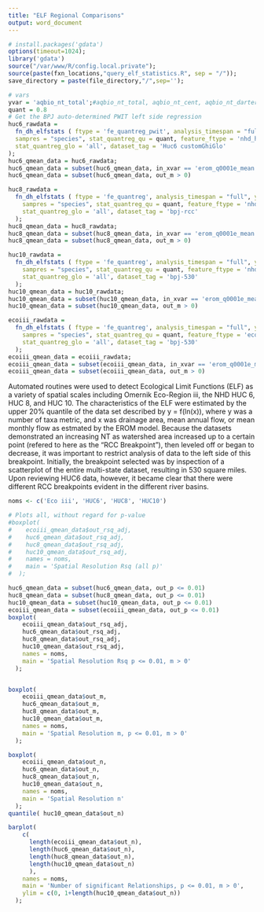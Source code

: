 ```yaml
---
title: "ELF Regional Comparisons"
output: word_document
---
```

  
```r
# install.packages('gdata')
options(timeout=1024);
library('gdata')
source("/var/www/R/config.local.private");
source(paste(fxn_locations,"query_elf_statistics.R", sep = "/"));
save_directory = paste(file_directory,"/",sep='');

# vars
yvar = 'aqbio_nt_total';#aqbio_nt_total, aqbio_nt_cent, aqbio_nt_darter, aqbio_nt_benins
quant = 0.8
# Get the BPJ auto-determined PWIT left side regression
huc6_rawdata = 
  fn_dh_elfstats ( ftype = 'fe_quantreg_pwit', analysis_timespan = "full", yvar = yvar,
  sampres = "species", stat_quantreg_qu = quant, feature_ftype = 'nhd_huc6', stat_quantreg_ghi = 'all', 
  stat_quantreg_glo = 'all', dataset_tag = 'Huc6 customGhiGlo'
);
huc6_qmean_data = huc6_rawdata;
huc6_qmean_data = subset(huc6_qmean_data, in_xvar == 'erom_q0001e_mean')
huc6_qmean_data = subset(huc6_qmean_data, out_m > 0)

huc8_rawdata = 
  fn_dh_elfstats ( ftype = 'fe_quantreg', analysis_timespan = "full", yvar = yvar,
    sampres = "species", stat_quantreg_qu = quant, feature_ftype = 'nhd_huc8', stat_quantreg_ghi = 'all', 
    stat_quantreg_glo = 'all', dataset_tag = 'bpj-rcc'
  );
huc8_qmean_data = huc8_rawdata;
huc8_qmean_data = subset(huc8_qmean_data, in_xvar == 'erom_q0001e_mean')
huc8_qmean_data = subset(huc8_qmean_data, out_m > 0)

huc10_rawdata = 
  fn_dh_elfstats ( ftype = 'fe_quantreg', analysis_timespan = "full", yvar = yvar,
    sampres = "species", stat_quantreg_qu = quant, feature_ftype = 'nhd_huc10', stat_quantreg_ghi = 'all',
    stat_quantreg_glo = 'all', dataset_tag = 'bpj-530'
  );
huc10_qmean_data = huc10_rawdata;
huc10_qmean_data = subset(huc10_qmean_data, in_xvar == 'erom_q0001e_mean')
huc10_qmean_data = subset(huc10_qmean_data, out_m > 0)

ecoiii_rawdata = 
  fn_dh_elfstats ( ftype = 'fe_quantreg', analysis_timespan = "full", yvar = yvar,
    sampres = "species", stat_quantreg_qu = quant, feature_ftype = 'ecoregion_iii', stat_quantreg_ghi = 'all',
    stat_quantreg_glo = 'all', dataset_tag = 'bpj-530'
  );
ecoiii_qmean_data = ecoiii_rawdata;
ecoiii_qmean_data = subset(ecoiii_qmean_data, in_xvar == 'erom_q0001e_mean')
ecoiii_qmean_data = subset(ecoiii_qmean_data, out_m > 0)

```
Automated routines were used to detect Ecological Limit Functions (ELF) as a variety of spatial scales including Omernik Eco-Region iii, the NHD HUC 6, HUC 8, and HUC 10.  The characteristics of the ELF were estimated by the upper 20% quantile of the data set described by y = f(ln(x)), where y was a number of taxa metric, and x was drainage area, mean annual flow, or mean monthly flow as estmated by the EROM model.  Because the datasets demonstrated an increasing NT as watershed area increased up to a certain point (refered to here as the "RCC Breakpoint"), then leveled off or began to decrease, it was important to restrict analysis of data to the left side of this breakpoint.  Initially, the breakpoint selected  was by inspection of a scatterplot of the entire multi-state dataset, resulting in 530 square miles.  Upon reviewing HUC6 data, however, it became clear that there were different RCC breakpoints evident in the different river basins.


```r
noms <- c('Eco iii', 'HUC6', 'HUC8', 'HUC10')

# Plots all, without regard for p-value
#boxplot(
#    ecoiii_qmean_data$out_rsq_adj,
#    huc6_qmean_data$out_rsq_adj, 
#    huc8_qmean_data$out_rsq_adj, 
#    huc10_qmean_data$out_rsq_adj,
#    names = noms, 
#    main = 'Spatial Resolution Rsq (all p)'
#  );

huc6_qmean_data = subset(huc6_qmean_data, out_p <= 0.01)
huc8_qmean_data = subset(huc8_qmean_data, out_p <= 0.01)
huc10_qmean_data = subset(huc10_qmean_data, out_p <= 0.01)
ecoiii_qmean_data = subset(ecoiii_qmean_data, out_p <= 0.01)
boxplot(
    ecoiii_qmean_data$out_rsq_adj, 
    huc6_qmean_data$out_rsq_adj, 
    huc8_qmean_data$out_rsq_adj, 
    huc10_qmean_data$out_rsq_adj,
    names = noms, 
    main = 'Spatial Resolution Rsq p <= 0.01, m > 0'
  );


boxplot(
    ecoiii_qmean_data$out_m, 
    huc6_qmean_data$out_m, 
    huc8_qmean_data$out_m, 
    huc10_qmean_data$out_m,
    names = noms, 
    main = 'Spatial Resolution m, p <= 0.01, m > 0'
  );

boxplot(
    ecoiii_qmean_data$out_n,
    huc6_qmean_data$out_n, 
    huc8_qmean_data$out_n, 
    huc10_qmean_data$out_n,
    names = noms, 
    main = 'Spatial Resolution n'
  );
quantile( huc10_qmean_data$out_n)

barplot(
    c(
      length(ecoiii_qmean_data$out_n), 
      length(huc6_qmean_data$out_n), 
      length(huc8_qmean_data$out_n), 
      length(huc10_qmean_data$out_n)
      ),
    names = noms, 
    main = 'Number of significant Relationships, p <= 0.01, m > 0',
    ylim = c(0, 1+length(huc10_qmean_data$out_n))
  );

```
